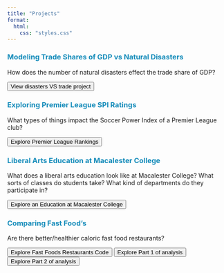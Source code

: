 ```yaml
---
title: "Projects"
format: 
  html:
    css: "styles.css"
---
```


### Modeling Trade Shares of GDP vs Natural Disasters {style="color: #158CBA"}

:::{.project-layout}
How does the number of natural disasters effect the trade share of GDP?

[<button>View disasters VS trade project</button>](SP1/SP_1_Trade:Disasters.qmd)
:::

### Exploring Premier League SPI Ratings {style="color: #158CBA"}

:::{.project-layout}
What types of things impact the Soccer Power Index of a Premier League club?

[<button>Explore Premier League Rankings</button>](SP2/Final_Blog_Post.html)
:::


###  Liberal Arts Education at Macalester College {style="color: #158CBA"}

:::{.project-layout}
What does a liberal arts education look like at Macalester College? What sorts of classes do students take? What kind of departments do they participate in?

[<button>Explore an Education at Macalester College</button>](SP3/Lib_Ed.html)
:::

###  Comparing Fast Food's {style="color: #158CBA"}

:::{.project-layout}
Are there better/healthier caloric fast food restaurants? 

[<button>Explore Fast Foods Restaurants Code</button>](SP4/FinalReport.html)
[<button>Explore Part 1 of analysis</button>](SP4/Final_Phase1.html)
[<button>Explore Part 2 of analysis</button>](SP4/Final_Phase2.html)
:::